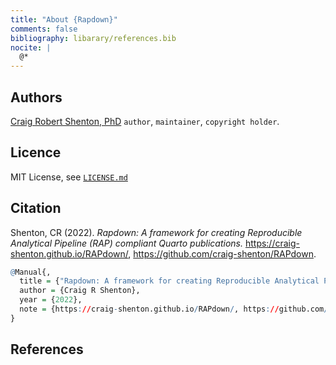 ```yaml
---
title: "About {Rapdown}"
comments: false
bibliography: libarary/references.bib
nocite: |
  @*
---
```


## Authors

[Craig Robert Shenton, PhD](https://github.com/craig-shenton) `author`, `maintainer`, `copyright holder`.

## Licence

MIT License, see [`LICENSE.md`](https://github.com/craig-shenton/RAPdown/blob/main/LICENSE)

## Citation

Shenton, CR (2022). *Rapdown: A framework for creating Reproducible Analytical Pipeline (RAP) compliant Quarto publications.* [https://craig-shenton.github.io/RAPdown/](https://craig-shenton.github.io/RAPdown/), [https://github.com/craig-shenton/RAPdown](https://github.com/craig-shenton/RAPdown).

```r
@Manual{,
  title = {"Rapdown: A framework for creating Reproducible Analytical Pipeline (RAP) compliant Quarto publications."},
  author = {Craig R Shenton},
  year = {2022},
  note = {https://craig-shenton.github.io/RAPdown/, https://github.com/craig-shenton/RAPdown},
}
```

## References

::: {#refs}
:::

